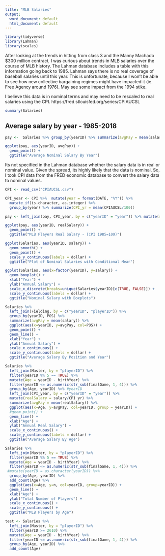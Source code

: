 ```yaml
---
title: "MLB Salaries"
output:
  word_document: default
  html_document: default
---
```


```r
library(tidyverse)
library(Lahman)
library(scales)
```


After looking at the trends in hitting from class 3 and the Manny Machado $300 million contract, I was curious about trends in MLB salaries over the course of MLB history. The Lahman database includes a table with this information going back to 1985. Lahman says there is no real coverage of baseball salaries until this year. This is unfortunate, because I won't be able to see how new collective bargaining regimes might have impacted it (ie. Free Agency around 1976). May see some impact from the 1994 stike. 

I believe this data is in nominal terms and may need to be rescaled to real salaries using the CPI. https://fred.stlouisfed.org/series/CPIAUCSL 

```r
summary(Salaries)
```

## Average salary by year - 1985-2018
```r
pay <-  Salaries %>% group_by(yearID) %>% summarize(avgPay = mean(salary))

ggplot(pay, aes(yearID, avgPay)) + 
  geom_point() + 
  ggtitle("Average Nominal Salary By Year")
```

Its not specified in the Lahman database whether the salary data is in real or nominal value. Given the spread, its highly likely that the data is nominal. So, I took CPI data from the FRED economic database to convert the salary data to nominal values. 

```r
CPI <- read_csv("CPIAUCSL.csv")

CPI_year <- CPI %>%  mutate(year = format(DATE, "%Y")) %>% 
  mutate_if(is.character, as.integer) %>%
  group_by(year) %>% summarize(CPI_yr = mean(CPIAUCSL/100)) 

pay <- left_join(pay, CPI_year, by = c("yearID" = "year")) %>% mutate(realSalary = avgPay / CPI_yr)

ggplot(pay, aes(yearID, realSalary)) + 
  geom_point() + 
  ggtitle("MLB Players Real Salary - (CPI 1985=100)")

```




```r
ggplot(Salaries, aes(yearID, salary)) +
  geom_smooth() +
  geom_point() + 
  scale_y_continuous(labels = dollar) +
  ggtitle("Plot of Nominal Salaries with Conditional Mean")
```

```r
ggplot(Salaries, aes(x=factor(yearID), y=salary)) +
  geom_boxplot() +
  xlab("Year") +
  ylab("Annual Salary") +
  scale_x_discrete(breaks=unique(Salaries$yearID)[c(TRUE, FALSE)]) +
  scale_y_continuous(labels = dollar) + 
  ggtitle("Nominal Salary with Boxplots")
```


```r

Salaries %>% 
  left_join(Fielding, by = c("yearID", "playerID")) %>%
  group_by(yearID, POS) %>% 
  summarize(avgPay = mean(salary)) %>% 
  ggplot(aes(x=yearID, y=avgPay, col=POS)) + 
  geom_point() + 
  geom_line() +
  xlab("Year") +
  ylab("Annual Salary") +
  scale_x_continuous() +
  scale_y_continuous(labels = dollar) + 
  ggtitle("Average Salary By Position and Year")
```

```r
Salaries %>%
  left_join(Master, by = "playerID") %>%
  filter(yearID %% 5 == TRUE) %>%
  mutate(Age = yearID - birthYear) %>%
  filter(yearID <= as.numeric(str_sub(finalGame, 1, 4))) %>%
  group_by(Age, yearID) %>% #yearID
  left_join(CPI_year, by = c("yearID" = "year")) %>%
  mutate(realSalary = salary/CPI_yr) %>%
  summarize(avgPay = mean(realSalary)) %>%
  ggplot(aes(x=Age, y=avgPay, col=yearID, group = yearID)) + 
  #geom_point() + 
  geom_line() +
  xlab("Age") +
  ylab("Annual Real Salary") +
  scale_x_continuous() +
  scale_y_continuous(labels = dollar) + 
  ggtitle("Average Salary By Age")

```

```r
Salaries %>%
  left_join(Master, by = "playerID") %>%
  filter(yearID %% 5 == TRUE) %>%
  mutate(Age = yearID - birthYear) %>%
  filter(yearID <= as.numeric(str_sub(finalGame, 1, 4))) %>%
 #mutate(yearID = as.character(yearID)) %>%
  group_by(Age, yearID) %>%
  add_count(Age) %>%
  ggplot(aes(x=Age, y=n, col=yearID, group=yearID)) + 
  geom_line() +
  xlab("Age") +
  ylab("Total Number of Players") +
  scale_x_continuous() +
  scale_y_continuous() + 
  ggtitle("MLB Players by Age")
```

```r
test <- Salaries %>%
  left_join(Master, by = "playerID") %>%
  filter(yearID >= 2010) %>%
  mutate(Age = yearID - birthYear) %>%
  filter(yearID <= as.numeric(str_sub(finalGame, 1, 4))) %>%
  group_by(Age, yearID) %>%
  add_count(Age)
```

